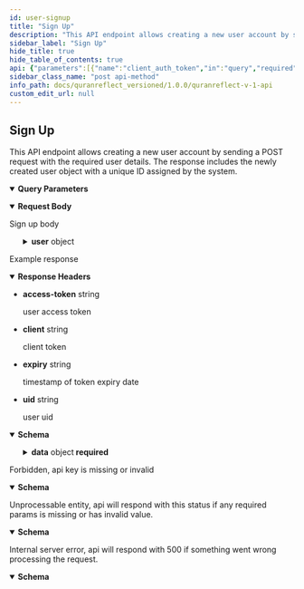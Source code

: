 ```yaml
---
id: user-signup
title: "Sign Up"
description: "This API endpoint allows creating a new user account by sending a POST request with the required user details. The response includes the newly created user object with a unique ID assigned by the system."
sidebar_label: "Sign Up"
hide_title: true
hide_table_of_contents: true
api: {"parameters":[{"name":"client_auth_token","in":"query","required":true,"schema":{"type":"string"},"description":"Client API token"}],"responses":{"200":{"description":"Example response","content":{"application/json":{"schema":{"type":"object","x-examples":{"Example 1":{"data":{"id":0,"email":"string","name":"string","username":"string","verified":true,"follow_notification":true,"comments_notification":true,"description":null,"default_lang":"string","uid":"string","provider":"string","onesignal_player_id":null,"post_as":true,"android_registration_id":"string","sign_up_type":"string","emails_disabled":true,"first_name":"string","last_name":null,"is_admin?":true,"user_avatar_url":null,"rooms_list":[{"id":"string"}],"user_type":null}}},"properties":{"data":{"type":"object","x-examples":{"Example 1":{"id":22939,"email":"user@quranreflect.com","name":"Jannah01123233","username":"jandnah032312334","verified":false,"follow_notification":false,"comments_notification":true,"description":"My bio","default_lang":"en","uid":"user@quranreflect.com","provider":"email","onesignal_player_id":null,"post_as":false,"android_registration_id":null,"sign_up_type":"web","emails_disabled":false,"first_name":"jannah01123233","last_name":null,"is_admin?":false,"user_avatar_url":null,"rooms_list":[],"user_type":null}},"title":"User","properties":{"id":{"type":"integer","description":"The Id of the user"},"email":{"type":"string","description":"The email of the user"},"name":{"type":"string","deprecated":true,"description":"Full name of user. It is deprecated, please use `first_name` and `last_name` instead."},"username":{"type":"string","description":"The username"},"verified":{"type":"boolean","description":"true if user is a verified member"},"follow_notification":{"type":"boolean"},"comments_notification":{"type":"boolean"},"description":{"description":"user bio","type":"string","nullable":true},"default_lang":{"type":"string","description":"ISO code of the language that the user prefers to read posts in."},"uid":{"type":"string","description":"User uniqe identifier"},"provider":{"type":"string","description":"User account provider."},"onesignal_player_id":{"type":"string","description":"User's OneSignal subscription Id.","nullable":true},"post_as":{"type":"boolean","description":"Whether user is allowed to post as another user."},"android_registration_id":{"type":"string","description":"The registration Id of the user's Android device. ","nullable":true},"sign_up_type":{"type":"string","enum":["OLD USER","web","QR_IOS","QR_ANDROID","QuranMemorizer","QF_AUTH"],"description":"The signup type","nullable":true},"emails_disabled":{"type":"boolean","description":"Whether the user disabled receving emails or not."},"first_name":{"type":"string","description":"The user's first name."},"last_name":{"type":"string","description":"The user's last name.","nullable":true},"is_admin?":{"type":"boolean","description":"Whether the user is an admin."},"user_avatar_url":{"type":"string","description":"The user's avatar url.","nullable":true},"rooms_list":{"type":"array","description":"List of rooms the user is a member of.","items":{"title":"Room","x-stoplight":{"id":"pvav3zx97eji2"},"type":"object","x-examples":{"Example 1":{"id":"string"}},"properties":{"id":{"type":"string","description":"The Id of the room"}},"description":"QuranReflect Room model."}},"user_type":{"type":"string","description":"The type of the user. `0` = student of knowledge.`1` = scholar.","enum":["0","1"],"nullable":true}},"description":"QuranReflect User model. "},"status":{"type":"string","default":"succes"},"message":{"type":"string","enum":["Your profile has been updated successfully.","Your account has been created successfully, Please check your email to verify it."],"description":"success response message"}},"required":["data","status","message"]},"examples":{}}},"headers":{"access-token":{"schema":{"type":"string"},"description":"user access token"},"client":{"schema":{"type":"string"},"description":"client token"},"expiry":{"schema":{"type":"string"},"description":"timestamp of token expiry date"},"uid":{"schema":{"type":"string"},"description":"user uid"}}},"403":{"description":"Forbidden, api key is missing or invalid","content":{"application/json":{"schema":{"type":"object","properties":{"success":{"type":"boolean"},"message":{"type":"string"}},"x-examples":{"Example 1":{"success":false,"message":"You don't have permission!"}}},"examples":{"Example 1":{"value":{"success":false,"message":"You don't have permission!"}}}}}},"422":{"description":"Unprocessable entity, api will respond with this status if any required params is missing or has invalid value.","content":{"application/json":{"schema":{"type":"object","x-examples":{"Example 1":{"success":false,"errors":["User not found."],"status":"error"}},"properties":{"success":{"type":"boolean","default":false},"errors":{"type":"array","description":"list of errors","items":{"type":"string"}},"status":{"type":"string","default":"error","description":"422, unprocessable entity"}}},"examples":{"Example 1":{"value":{"success":false,"errors":["string"],"status":"error"}}}}}},"500":{"description":"Internal server error, api will respond with 500 if something went wrong processing the request.","content":{"application/json":{"schema":{"type":"object","properties":{"success":{"type":"boolean","default":false},"message":{"type":"string","default":"internal server error","description":"error message"}},"required":["success","message"]}}}}},"description":"This API endpoint allows creating a new user account by sending a POST request with the required user details. The response includes the newly created user object with a unique ID assigned by the system.","operationId":"user-signup","tags":["Users"],"requestBody":{"content":{"application/json":{"schema":{"type":"object","x-examples":{"Example 1":{"user":{"name":"Amer Abbas","first_name":"Amer","last_name":"Abbas","email":"amer@quranreflect.com","username":"amerabas","follow_notification":true,"comments_notification":true,"description":"test description","default_lang":"ar","password":"123456","password_confirmation":"1234567","apns_token":"value","avatar":"value"}}},"properties":{"user":{"type":"object","properties":{"name":{"type":"string","deprecated":true,"description":"Full name of user, this is deprecated, please use `first_name` and `last_name` instead."},"first_name":{"type":"string","description":"User's first name."},"last_name":{"type":"string","description":"User's last name."},"email":{"type":"string","description":"User's email."},"username":{"type":"string","description":"Username"},"description":{"type":"string","description":"user bio"},"default_lang":{"type":"string","description":"ISO code of the language that the user prefers to read posts in"},"password":{"type":"string","description":"Account password."},"password_confirmation":{"type":"string","description":"Account password confirmation."},"avatar":{"type":"string","description":"avatar file ","format":"file"}},"required":["first_name","last_name"]}}},"examples":{"Example 1":{"value":{"user":{"name":"string","first_name":"string","last_name":"string","email":"string","username":"string","description":"string","default_lang":"string","password":"string","password_confirmation":"string","avatar":"string"}}}}}},"description":"Sign up body"},"method":"post","path":"/v1/users","servers":[{"url":"https://quranreflect.com","description":"Production"}],"securitySchemes":{"apikey":{"name":"client_auth_token","type":"apiKey","in":"query"}},"jsonRequestBodyExample":{"user":{"first_name":"string","last_name":"string","email":"string","username":"string","description":"string","default_lang":"string","password":"string","password_confirmation":"string","avatar":"string"}},"info":{"title":"QuranReflect V1 API","description":"QuranReflect V1 APIs allows your app to interact with https://quranreflect.com resources. \n\n ## Getting started \n\n Our APIs are not public and require an API key. Please contact us via email `amer@qreflect.com` to get yours. \n\n ## User-specific APIs  \n\n All user-specific APIs (For example [Creating a post](/operations/post-create)) require the following headers:  \n\n - `access-token` the user access token, this token can be changed with every request. \n\n - `token-type`  value should always be `Bearer`. \n\n - `client` the client token, this too can be changed with every request. \n\n - `expiry` unix timestamp (in seconds) to indicate when access token will expire. \n\n - `uid` user's unique identifier. \n\n - `Authorization`: complete authorization header. Sample value `Bearer eyJhY2Nlc3MtdG9rZW4iOiJ4cjBrb3g1eXdVM3JrelVMZjhVUzlBIiwidG9rZW4tdHlwZSI6IkJlYXJlciIsImNsaWVudCI6IkpQeFJCRTloVmRBbDlTX1BVdEhJN2ciLCJleHBpcnkiOiIxNzA1OTQwNTQ3IiwidWlkIjoiYW1lci5hYmJhc0BtYWlsaW5hdG9yLmNvbSJ9`. \n\n The values of `access-token`, `client`, `expiry`, and `uid` headers will be returned in the response of [User Sign in API](/operations/user-signin).","version":"1.0.0"},"postman":{"name":"Sign Up","description":{"content":"This API endpoint allows creating a new user account by sending a POST request with the required user details. The response includes the newly created user object with a unique ID assigned by the system.","type":"text/plain"},"url":{"path":["v1","users"],"host":["{{baseUrl}}"],"query":[{"disabled":false,"description":{"content":"(Required) Client API token","type":"text/plain"},"key":"client_auth_token","value":""}],"variable":[]},"header":[{"key":"Content-Type","value":"application/json"},{"key":"Accept","value":"application/json"}],"method":"POST","body":{"mode":"raw","raw":"\"\"","options":{"raw":{"language":"json"}}}}}
sidebar_class_name: "post api-method"
info_path: docs/quranreflect_versioned/1.0.0/quranreflect-v-1-api
custom_edit_url: null
---
```



## Sign Up



This API endpoint allows creating a new user account by sending a POST request with the required user details. The response includes the newly created user object with a unique ID assigned by the system.

<details style={{"marginBottom":"1rem"}} data-collapsed={false} open={true}><summary style={{}}><strong>Query Parameters</strong></summary><div><ul><ParamsItem className={"paramsItem"} param={{"name":"client_auth_token","in":"query","required":true,"schema":{"type":"string"},"description":"Client API token"}}></ParamsItem></ul></div></details><MimeTabs><TabItem label={"application/json"} value={"application/json-schema"}><details style={{}} data-collapsed={false} open={true}><summary style={{"textAlign":"left"}}><strong>Request Body</strong></summary><div style={{"textAlign":"left","marginLeft":"1rem"}}><div style={{"marginTop":"1rem","marginBottom":"1rem"}}>

Sign up body

</div></div><ul style={{"marginLeft":"1rem"}}><SchemaItem collapsible={true} className={"schemaItem"}><details style={{}}><summary style={{}}><strong>user</strong><span style={{"opacity":"0.6"}}> object</span></summary><div style={{"marginLeft":"1rem"}}><SchemaItem collapsible={false} name={"name"} required={false} schemaName={"string"} qualifierMessage={undefined} schema={{"type":"string","deprecated":true,"description":"Full name of user, this is deprecated, please use `first_name` and `last_name` instead."}}></SchemaItem><SchemaItem collapsible={false} name={"first_name"} required={true} schemaName={"string"} qualifierMessage={undefined} schema={{"type":"string","description":"User's first name."}}></SchemaItem><SchemaItem collapsible={false} name={"last_name"} required={true} schemaName={"string"} qualifierMessage={undefined} schema={{"type":"string","description":"User's last name."}}></SchemaItem><SchemaItem collapsible={false} name={"email"} required={false} schemaName={"string"} qualifierMessage={undefined} schema={{"type":"string","description":"User's email."}}></SchemaItem><SchemaItem collapsible={false} name={"username"} required={false} schemaName={"string"} qualifierMessage={undefined} schema={{"type":"string","description":"Username"}}></SchemaItem><SchemaItem collapsible={false} name={"description"} required={false} schemaName={"string"} qualifierMessage={undefined} schema={{"type":"string","description":"user bio"}}></SchemaItem><SchemaItem collapsible={false} name={"default_lang"} required={false} schemaName={"string"} qualifierMessage={undefined} schema={{"type":"string","description":"ISO code of the language that the user prefers to read posts in"}}></SchemaItem><SchemaItem collapsible={false} name={"password"} required={false} schemaName={"string"} qualifierMessage={undefined} schema={{"type":"string","description":"Account password."}}></SchemaItem><SchemaItem collapsible={false} name={"password_confirmation"} required={false} schemaName={"string"} qualifierMessage={undefined} schema={{"type":"string","description":"Account password confirmation."}}></SchemaItem><SchemaItem collapsible={false} name={"avatar"} required={false} schemaName={"file"} qualifierMessage={undefined} schema={{"type":"string","description":"avatar file ","format":"file"}}></SchemaItem></div></details></SchemaItem></ul></details></TabItem></MimeTabs><div><ApiTabs><TabItem label={"200"} value={"200"}><div>

Example response

</div><details style={{"textAlign":"left","marginBottom":"1rem"}} data-collaposed={true} open={false}><summary style={{}}><strong>Response Headers</strong></summary><ul style={{"marginLeft":"1rem"}}><li className={"schemaItem"}><summary style={{}}><strong>access-token</strong><span style={{"opacity":"0.6"}}> string</span></summary><div><div style={{"marginTop":".5rem","marginBottom":".5rem"}}>

user access token

</div></div></li><li className={"schemaItem"}><summary style={{}}><strong>client</strong><span style={{"opacity":"0.6"}}> string</span></summary><div><div style={{"marginTop":".5rem","marginBottom":".5rem"}}>

client token

</div></div></li><li className={"schemaItem"}><summary style={{}}><strong>expiry</strong><span style={{"opacity":"0.6"}}> string</span></summary><div><div style={{"marginTop":".5rem","marginBottom":".5rem"}}>

timestamp of token expiry date

</div></div></li><li className={"schemaItem"}><summary style={{}}><strong>uid</strong><span style={{"opacity":"0.6"}}> string</span></summary><div><div style={{"marginTop":".5rem","marginBottom":".5rem"}}>

user uid

</div></div></li></ul></details><div><MimeTabs schemaType={"response"}><TabItem label={"application/json"} value={"application/json"}><SchemaTabs><TabItem label={"Schema"} value={"Schema"}><details style={{}} data-collapsed={false} open={true}><summary style={{"textAlign":"left"}}><strong>Schema</strong></summary><div style={{"textAlign":"left","marginLeft":"1rem"}}></div><ul style={{"marginLeft":"1rem"}}><SchemaItem collapsible={true} className={"schemaItem"}><details style={{}}><summary style={{}}><strong>data</strong><span style={{"opacity":"0.6"}}> object</span><strong style={{"fontSize":"var(--ifm-code-font-size)","color":"var(--openapi-required)"}}> required</strong></summary><div style={{"marginLeft":"1rem"}}><div style={{"marginTop":".5rem","marginBottom":".5rem"}}>

QuranReflect User model. 

</div><SchemaItem collapsible={false} name={"id"} required={false} schemaName={"integer"} qualifierMessage={undefined} schema={{"type":"integer","description":"The Id of the user"}}></SchemaItem><SchemaItem collapsible={false} name={"email"} required={false} schemaName={"string"} qualifierMessage={undefined} schema={{"type":"string","description":"The email of the user"}}></SchemaItem><SchemaItem collapsible={false} name={"name"} required={false} schemaName={"string"} qualifierMessage={undefined} schema={{"type":"string","deprecated":true,"description":"Full name of user. It is deprecated, please use `first_name` and `last_name` instead."}}></SchemaItem><SchemaItem collapsible={false} name={"username"} required={false} schemaName={"string"} qualifierMessage={undefined} schema={{"type":"string","description":"The username"}}></SchemaItem><SchemaItem collapsible={false} name={"verified"} required={false} schemaName={"boolean"} qualifierMessage={undefined} schema={{"type":"boolean","description":"true if user is a verified member"}}></SchemaItem><SchemaItem collapsible={false} name={"follow_notification"} required={false} schemaName={"boolean"} qualifierMessage={undefined} schema={{"type":"boolean"}}></SchemaItem><SchemaItem collapsible={false} name={"comments_notification"} required={false} schemaName={"boolean"} qualifierMessage={undefined} schema={{"type":"boolean"}}></SchemaItem><SchemaItem collapsible={false} name={"description"} required={false} schemaName={"string"} qualifierMessage={undefined} schema={{"description":"user bio","type":"string","nullable":true}}></SchemaItem><SchemaItem collapsible={false} name={"default_lang"} required={false} schemaName={"string"} qualifierMessage={undefined} schema={{"type":"string","description":"ISO code of the language that the user prefers to read posts in."}}></SchemaItem><SchemaItem collapsible={false} name={"uid"} required={false} schemaName={"string"} qualifierMessage={undefined} schema={{"type":"string","description":"User uniqe identifier"}}></SchemaItem><SchemaItem collapsible={false} name={"provider"} required={false} schemaName={"string"} qualifierMessage={undefined} schema={{"type":"string","description":"User account provider."}}></SchemaItem><SchemaItem collapsible={false} name={"onesignal_player_id"} required={false} schemaName={"string"} qualifierMessage={undefined} schema={{"type":"string","description":"User's OneSignal subscription Id.","nullable":true}}></SchemaItem><SchemaItem collapsible={false} name={"post_as"} required={false} schemaName={"boolean"} qualifierMessage={undefined} schema={{"type":"boolean","description":"Whether user is allowed to post as another user."}}></SchemaItem><SchemaItem collapsible={false} name={"android_registration_id"} required={false} schemaName={"string"} qualifierMessage={undefined} schema={{"type":"string","description":"The registration Id of the user's Android device. ","nullable":true}}></SchemaItem><SchemaItem collapsible={false} name={"sign_up_type"} required={false} schemaName={"string"} qualifierMessage={"**Possible values:** [`OLD USER`, `web`, `QR_IOS`, `QR_ANDROID`, `QuranMemorizer`, `QF_AUTH`]"} schema={{"type":"string","enum":["OLD USER","web","QR_IOS","QR_ANDROID","QuranMemorizer","QF_AUTH"],"description":"The signup type","nullable":true}}></SchemaItem><SchemaItem collapsible={false} name={"emails_disabled"} required={false} schemaName={"boolean"} qualifierMessage={undefined} schema={{"type":"boolean","description":"Whether the user disabled receving emails or not."}}></SchemaItem><SchemaItem collapsible={false} name={"first_name"} required={false} schemaName={"string"} qualifierMessage={undefined} schema={{"type":"string","description":"The user's first name."}}></SchemaItem><SchemaItem collapsible={false} name={"last_name"} required={false} schemaName={"string"} qualifierMessage={undefined} schema={{"type":"string","description":"The user's last name.","nullable":true}}></SchemaItem><SchemaItem collapsible={false} name={"is_admin?"} required={false} schemaName={"boolean"} qualifierMessage={undefined} schema={{"type":"boolean","description":"Whether the user is an admin."}}></SchemaItem><SchemaItem collapsible={false} name={"user_avatar_url"} required={false} schemaName={"string"} qualifierMessage={undefined} schema={{"type":"string","description":"The user's avatar url.","nullable":true}}></SchemaItem><SchemaItem collapsible={true} className={"schemaItem"}><details style={{}}><summary style={{}}><strong>rooms_list</strong><span style={{"opacity":"0.6"}}> object[]</span></summary><div style={{"marginLeft":"1rem"}}><div style={{"marginTop":".5rem","marginBottom":".5rem"}}>

List of rooms the user is a member of.

</div><li><div style={{"fontSize":"var(--ifm-code-font-size)","opacity":"0.6","marginLeft":"-.5rem","paddingBottom":".5rem"}}>Array [</div></li><SchemaItem collapsible={false} name={"id"} required={false} schemaName={"string"} qualifierMessage={undefined} schema={{"type":"string","description":"The Id of the room"}}></SchemaItem><li><div style={{"fontSize":"var(--ifm-code-font-size)","opacity":"0.6","marginLeft":"-.5rem"}}>]</div></li></div></details></SchemaItem><SchemaItem collapsible={false} name={"user_type"} required={false} schemaName={"string"} qualifierMessage={"**Possible values:** [`0`, `1`]"} schema={{"type":"string","description":"The type of the user. `0` = student of knowledge.`1` = scholar.","enum":["0","1"],"nullable":true}}></SchemaItem></div></details></SchemaItem><SchemaItem collapsible={false} name={"status"} required={true} schemaName={"string"} qualifierMessage={undefined} schema={{"type":"string","default":"succes"}}></SchemaItem><SchemaItem collapsible={false} name={"message"} required={true} schemaName={"string"} qualifierMessage={"**Possible values:** [`Your profile has been updated successfully.`, `Your account has been created successfully, Please check your email to verify it.`]"} schema={{"type":"string","enum":["Your profile has been updated successfully.","Your account has been created successfully, Please check your email to verify it."],"description":"success response message"}}></SchemaItem></ul></details></TabItem><TabItem label={"Example (from schema)"} value={"Example (from schema)"}><ResponseSamples responseExample={"{\n  \"data\": {\n    \"id\": 0,\n    \"email\": \"string\",\n    \"username\": \"string\",\n    \"verified\": true,\n    \"follow_notification\": true,\n    \"comments_notification\": true,\n    \"description\": \"string\",\n    \"default_lang\": \"string\",\n    \"uid\": \"string\",\n    \"provider\": \"string\",\n    \"onesignal_player_id\": \"string\",\n    \"post_as\": true,\n    \"android_registration_id\": \"string\",\n    \"sign_up_type\": \"OLD USER\",\n    \"emails_disabled\": true,\n    \"first_name\": \"string\",\n    \"last_name\": \"string\",\n    \"is_admin?\": true,\n    \"user_avatar_url\": \"string\",\n    \"rooms_list\": [\n      {\n        \"id\": \"string\"\n      }\n    ],\n    \"user_type\": \"0\"\n  },\n  \"status\": \"succes\",\n  \"message\": \"Your profile has been updated successfully.\"\n}"} language={"json"}></ResponseSamples></TabItem></SchemaTabs></TabItem></MimeTabs></div></TabItem><TabItem label={"403"} value={"403"}><div>

Forbidden, api key is missing or invalid

</div><div><MimeTabs schemaType={"response"}><TabItem label={"application/json"} value={"application/json"}><SchemaTabs><TabItem label={"Schema"} value={"Schema"}><details style={{}} data-collapsed={false} open={true}><summary style={{"textAlign":"left"}}><strong>Schema</strong></summary><div style={{"textAlign":"left","marginLeft":"1rem"}}></div><ul style={{"marginLeft":"1rem"}}><SchemaItem collapsible={false} name={"success"} required={false} schemaName={"boolean"} qualifierMessage={undefined} schema={{"type":"boolean"}}></SchemaItem><SchemaItem collapsible={false} name={"message"} required={false} schemaName={"string"} qualifierMessage={undefined} schema={{"type":"string"}}></SchemaItem></ul></details></TabItem><TabItem label={"Example (from schema)"} value={"Example (from schema)"}><ResponseSamples responseExample={"{\n  \"success\": true,\n  \"message\": \"string\"\n}"} language={"json"}></ResponseSamples></TabItem><TabItem label={"Example 1"} value={"Example 1"}><ResponseSamples responseExample={"{\n  \"success\": false,\n  \"message\": \"You don't have permission!\"\n}"} language={"json"}></ResponseSamples></TabItem></SchemaTabs></TabItem></MimeTabs></div></TabItem><TabItem label={"422"} value={"422"}><div>

Unprocessable entity, api will respond with this status if any required params is missing or has invalid value.

</div><div><MimeTabs schemaType={"response"}><TabItem label={"application/json"} value={"application/json"}><SchemaTabs><TabItem label={"Schema"} value={"Schema"}><details style={{}} data-collapsed={false} open={true}><summary style={{"textAlign":"left"}}><strong>Schema</strong></summary><div style={{"textAlign":"left","marginLeft":"1rem"}}></div><ul style={{"marginLeft":"1rem"}}><SchemaItem collapsible={false} name={"success"} required={false} schemaName={"boolean"} qualifierMessage={undefined} schema={{"type":"boolean","default":false}}></SchemaItem><SchemaItem collapsible={false} name={"errors"} required={false} schemaName={"string[]"} qualifierMessage={undefined} schema={{"type":"array","description":"list of errors","items":{"type":"string"}}}></SchemaItem><SchemaItem collapsible={false} name={"status"} required={false} schemaName={"string"} qualifierMessage={undefined} schema={{"type":"string","default":"error","description":"422, unprocessable entity"}}></SchemaItem></ul></details></TabItem><TabItem label={"Example (from schema)"} value={"Example (from schema)"}><ResponseSamples responseExample={"{\n  \"success\": false,\n  \"errors\": [\n    \"string\"\n  ],\n  \"status\": \"error\"\n}"} language={"json"}></ResponseSamples></TabItem><TabItem label={"Example 1"} value={"Example 1"}><ResponseSamples responseExample={"{\n  \"success\": false,\n  \"errors\": [\n    \"string\"\n  ],\n  \"status\": \"error\"\n}"} language={"json"}></ResponseSamples></TabItem></SchemaTabs></TabItem></MimeTabs></div></TabItem><TabItem label={"500"} value={"500"}><div>

Internal server error, api will respond with 500 if something went wrong processing the request.

</div><div><MimeTabs schemaType={"response"}><TabItem label={"application/json"} value={"application/json"}><SchemaTabs><TabItem label={"Schema"} value={"Schema"}><details style={{}} data-collapsed={false} open={true}><summary style={{"textAlign":"left"}}><strong>Schema</strong></summary><div style={{"textAlign":"left","marginLeft":"1rem"}}></div><ul style={{"marginLeft":"1rem"}}><SchemaItem collapsible={false} name={"success"} required={true} schemaName={"boolean"} qualifierMessage={undefined} schema={{"type":"boolean","default":false}}></SchemaItem><SchemaItem collapsible={false} name={"message"} required={true} schemaName={"string"} qualifierMessage={undefined} schema={{"type":"string","default":"internal server error","description":"error message"}}></SchemaItem></ul></details></TabItem><TabItem label={"Example (from schema)"} value={"Example (from schema)"}><ResponseSamples responseExample={"{\n  \"success\": false,\n  \"message\": \"internal server error\"\n}"} language={"json"}></ResponseSamples></TabItem></SchemaTabs></TabItem></MimeTabs></div></TabItem></ApiTabs></div>
      